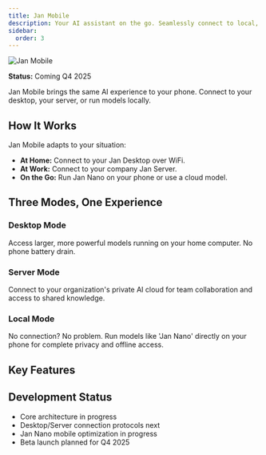 ```yaml
---
title: Jan Mobile
description: Your AI assistant on the go. Seamlessly connect to local, desktop, or server models.
sidebar:
  order: 3
---
```


![Jan Mobile](../../../assets/jan_mobile.png)

**Status:** Coming Q4 2025

Jan Mobile brings the same AI experience to your phone. Connect to your desktop, your server, or run models locally.

## How It Works

Jan Mobile adapts to your situation:
-   **At Home:** Connect to your Jan Desktop over WiFi.
-   **At Work:** Connect to your company Jan Server.
-   **On the Go:** Run Jan Nano on your phone or use a cloud model.

## Three Modes, One Experience

### Desktop Mode
Access larger, more powerful models running on your home computer. No phone battery drain.

### Server Mode
Connect to your organization's private AI cloud for team collaboration and access to shared knowledge.

### Local Mode
No connection? No problem. Run models like 'Jan Nano' directly on your phone for complete privacy and offline access.

## Key Features

<CardGrid>
    <Card title="Seamless Switching" icon="random" />
    <Card title="Voice First Interface" icon="microphone" />
    <Card title="Sync Everything" icon="sync" />
    <Card title="iOS and Android" icon="mobile" />
    <Card title="Adaptive Modes" icon="adjustments" />
    <Card title="Jan Models Integration" icon="puzzle" />
</CardGrid>

## Development Status
-   Core architecture in progress
-   Desktop/Server connection protocols next
-   Jan Nano mobile optimization in progress
-   Beta launch planned for Q4 2025